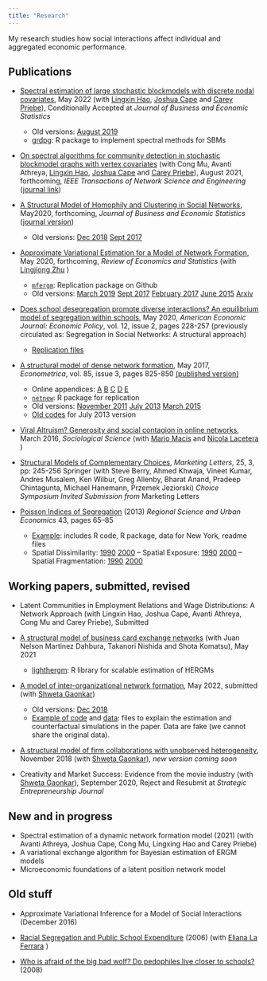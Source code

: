 ```yaml
---
title: "Research"
---
```


My research studies how social interactions affect individual and aggregated economic performance. 

## Publications
* [Spectral estimation of large stochastic blockmodels with discrete nodal covariates](files/grdpg_march2021.pdf), May 2022 (with [Lingxin Hao](https://soc.jhu.edu/directory/lingxin-hao), [Joshua Cape](https://jcape1.github.io) and [Carey Priebe](https://www.ams.jhu.edu/~priebe/)), Conditionally Accepted at *Journal of Business and Economic Statistics*
   + Old versions: [August 2019](files/grdpg_august2019.pdf)
   + [grdpg](https://github.com/meleangelo/grdpg): R package to implement spectral methods for SBMs

* [On spectral algorithms for community detection in
stochastic blockmodel graphs with vertex covariates](https://arxiv.org/abs/2007.02156)  (with Cong Mu, Avanti Athreya, [Lingxin Hao](https://soc.jhu.edu/directory/lingxin-hao), [Joshua Cape](https://jcape1.github.io) and [Carey Priebe](https://www.ams.jhu.edu/~priebe/)), August 2021, forthcoming, *IEEE Transactions of Network Science and Engineering* ([journal link](https://ieeexplore.ieee.org/document/9782588))

* [A Structural Model of Homophily and Clustering in Social Networks](files/homophily_dec2019_revisionJBES.pdf), May2020, forthcoming, *Journal of Business and Economic Statistics* ([journal version](https://www.tandfonline.com/doi/abs/10.1080/07350015.2021.1930013))
     + Old versions: [Dec 2018](files/homophily_dec2018.pdf) [Sept 2017](files/homophily_sept2017.pdf)


* [Approximate Variational Estimation for a Model of Network Formation](files/MeleZhuMay2020.pdf), May 2020, forthcoming, *Review of Economics and Statistics* (with [Lingjiong Zhu](http://www.math.fsu.edu/People/faculty.php?id=1472) )
     + [`mfergm`](https://github.com/meleangelo/mfergm): Replication package	on Github
     + Old versions: [March 2019](files/MeleZhuMarch2019.pdf) [Sept 2017](files/MeleZhuSeptember2017.pdf) [February 2017](files/MeleZhuFeb2017.pdf) [June 2015](http://networks.seas.harvard.edu/papers/mele_zhu.pdf)  [Arxiv](https://arxiv.org/abs/1702.00308)
      
     
* [Does school desegregation promote diverse interactions? An equilibrium model of segregation within schools](files/segnet_revisionAEJ.pdf), May 2020, *American Economic Journal: Economic Policy*, vol. 12, issue 2, pages 228-257 (previously circulated as: Segregation in Social Networks: A structural approach)
    + [Replication files](https://github.com/meleangelo/segnet)    
      

* [A structural model of dense network formation](files/bayesnet_march2016.pdf), May 2017, *Econometrica*, vol. 85, issue 3, pages 825-850 [(published version)](https://www.econometricsociety.org/publications/econometrica/2017/05/01/structural-model-dense-network-formation)
    + Online appendices: [A](files/bayesnet_march2016_appendixA.pdf) [B](files/bayesnet_march2016_appendixB.pdf) [C](files/bayesnet_march2016_appendixC.pdf) [D](files/bayesnet_march2016_appendixD.pdf) [E](files/bayesnet_march2016_appendixE.pdf)
    + [`netnew`](https://github.com/meleangelo/netnew): R package for replication
    + Old versions: [November 2011](files/bayesnet_oct2011.pdf)  [July 2013](files/bayesnet_july2013.pdf) [March 2015](files/bayesnet_march2015.pdf)
    + [Old codes](files/bayesnet_replic.zip) for July 2013 version    


* [Viral Altruism? Generosity and social contagion in online networks](http://papers.ssrn.com/sol3/papers.cfm?abstract_id=2441467), March 2016, *Sociological Science* (with [Mario Macis](https://sites.google.com/site/mmacis/) and [Nicola Lacetera](https://sites.google.com/site/nicolacetera/) )

* [Structural Models of Complementary Choices](files/ComplementaryChoices.pdf), *Marketing Letters*, 25, 3, pp: 245-256 Springer
(with Steve Berry, Ahmed Khwaja, Vineet Kumar, Andres Musalem, Ken Wilbur, Greg Allenby, Bharat Anand, Pradeep Chintagunta, Michael Hanemann, Przemek Jeziorski)
*Choice Symposium Invited Submission from* Marketing Letters

* [Poisson Indices of Segregation](files/pps_applied.pdf) (2013) *Regional Science and Urban Economics*  43, pages 65–85
    + [Example](files/webexample.zip): includes R code, R package, data for New York, readme files
    + Spatial Dissimilarity: [1990](files/sdism90_all.csv) [2000](files/sdism_all.csv) -- Spatial Exposure: [1990](files/sexp90_all.csv) [2000](sexp_all.csv) -- Spatial Fragmentation: [1990](files/sfrag90_all.csv)  [2000](files/sfrag_all.csv)


## Working papers,  submitted, revised
* Latent Communities in Employment Relations and Wage Distributions: A Network Approach (with Lingxin Hao, Joshua Cape, Avanti Athreya, Cong Mu and Carey Priebe), Submitted

* [A structural model of business card exchange networks](https://arxiv.org/abs/2105.12704) (with Juan Nelson Martinez Dahbura, Takanori Nishida and Shota Komatsu), May 2021
  + [lighthergm](https://github.com/sansan-inc/lighthergm): R library for scalable estimation of HERGMs

* [A model of inter-organizational network formation](files/firmnetworks_ergm_sept2020.pdf), May 2022, submitted (with [Shweta Gaonkar](http://shwetagaonkar.com))
    + Old versions: [Dec 2018](files/firmnetworks_ergm_dec2018.pdf)
    + [Example of code](files/OnlineAppendix.pdf) and [data](files/data.RData): files to explain the estimation and counterfactual simulations in the paper. Data are fake (we cannot share the original data).

* [A structural model of firm collaborations with unobserved heterogeneity](https://papers.ssrn.com/sol3/papers.cfm?abstract_id=3267047), November 2018 (with [Shweta Gaonkar](http://shwetagaonkar.com)), *new version coming soon*

* Creativity and Market Success: Evidence from the movie industry (with [Shweta Gaonkar](http://shwetagaonkar.com)), September 2020, Reject and Resubmit at  *Strategic Entrepreneurship Journal*

## New and in progress

* Spectral estimation of a dynamic network formation model (2021) (with Avanti Athreya, Joshua Cape, Cong Mu, Lingxing Hao and Carey Priebe)
* A variational exchange algorithm for Bayesian estimation of ERGM models
* Microeconomic foundations of a latent position network model


## Old stuff
* Approximate Variational Inference for a Model of Social Interactions (December 2016)

* [Racial Segregation and Public School Expenditure](files/LaFerraraMele.pdf) (2006) (with [Eliana La Ferrara](http://didattica.unibocconi.eu/mypage/index.php?IdUte=49273&cognome=LA%20FERRARA&nome=ELIANA&urlBackMy=) )

* [Who is afraid of the big bad wolf? Do pedophiles live closer to schools?](files/sexoff_paper.pdf) (2008)

